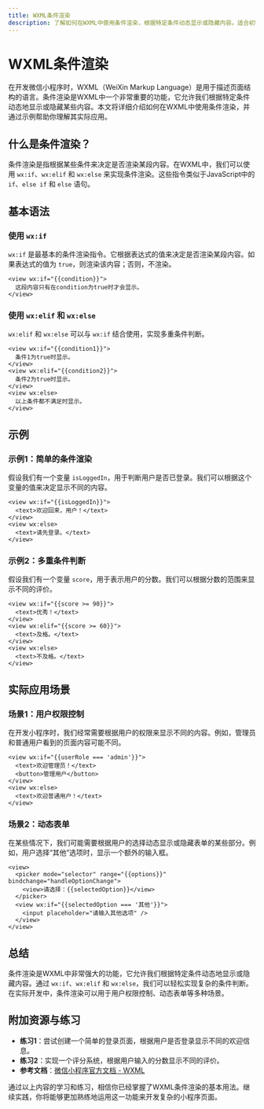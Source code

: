 ```yaml
---
title: WXML条件渲染
description: 了解如何在WXML中使用条件渲染，根据特定条件动态显示或隐藏内容。适合初学者的全面指南。
---
```


# WXML条件渲染

在开发微信小程序时，WXML（WeiXin Markup Language）是用于描述页面结构的语言。条件渲染是WXML中一个非常重要的功能，它允许我们根据特定条件动态地显示或隐藏某些内容。本文将详细介绍如何在WXML中使用条件渲染，并通过示例帮助你理解其实际应用。

## 什么是条件渲染？

条件渲染是指根据某些条件来决定是否渲染某段内容。在WXML中，我们可以使用 `wx:if`、`wx:elif` 和 `wx:else` 来实现条件渲染。这些指令类似于JavaScript中的 `if`、`else if` 和 `else` 语句。

## 基本语法

### 使用 `wx:if`

`wx:if` 是最基本的条件渲染指令。它根据表达式的值来决定是否渲染某段内容。如果表达式的值为 `true`，则渲染该内容；否则，不渲染。

```wxml
<view wx:if="{{condition}}">
  这段内容只有在condition为true时才会显示。
</view>
```

### 使用 `wx:elif` 和 `wx:else`

`wx:elif` 和 `wx:else` 可以与 `wx:if` 结合使用，实现多重条件判断。

```wxml
<view wx:if="{{condition1}}">
  条件1为true时显示。
</view>
<view wx:elif="{{condition2}}">
  条件2为true时显示。
</view>
<view wx:else>
  以上条件都不满足时显示。
</view>
```

## 示例

### 示例1：简单的条件渲染

假设我们有一个变量 `isLoggedIn`，用于判断用户是否已登录。我们可以根据这个变量的值来决定显示不同的内容。

```wxml
<view wx:if="{{isLoggedIn}}">
  <text>欢迎回来，用户！</text>
</view>
<view wx:else>
  <text>请先登录。</text>
</view>
```

### 示例2：多重条件判断

假设我们有一个变量 `score`，用于表示用户的分数。我们可以根据分数的范围来显示不同的评价。

```wxml
<view wx:if="{{score >= 90}}">
  <text>优秀！</text>
</view>
<view wx:elif="{{score >= 60}}">
  <text>及格。</text>
</view>
<view wx:else>
  <text>不及格。</text>
</view>
```

## 实际应用场景

### 场景1：用户权限控制

在开发小程序时，我们经常需要根据用户的权限来显示不同的内容。例如，管理员和普通用户看到的页面内容可能不同。

```wxml
<view wx:if="{{userRole === 'admin'}}">
  <text>欢迎管理员！</text>
  <button>管理用户</button>
</view>
<view wx:else>
  <text>欢迎普通用户！</text>
</view>
```

### 场景2：动态表单

在某些情况下，我们可能需要根据用户的选择动态显示或隐藏表单的某些部分。例如，用户选择“其他”选项时，显示一个额外的输入框。

```wxml
<view>
  <picker mode="selector" range="{{options}}" bindchange="handleOptionChange">
    <view>请选择：{{selectedOption}}</view>
  </picker>
  <view wx:if="{{selectedOption === '其他'}}">
    <input placeholder="请输入其他选项" />
  </view>
</view>
```

## 总结

条件渲染是WXML中非常强大的功能，它允许我们根据特定条件动态地显示或隐藏内容。通过 `wx:if`、`wx:elif` 和 `wx:else`，我们可以轻松实现复杂的条件判断。在实际开发中，条件渲染可以用于用户权限控制、动态表单等多种场景。

## 附加资源与练习

- **练习1**：尝试创建一个简单的登录页面，根据用户是否登录显示不同的欢迎信息。
- **练习2**：实现一个评分系统，根据用户输入的分数显示不同的评价。
- **参考文档**：[微信小程序官方文档 - WXML](https://developers.weixin.qq.com/miniprogram/dev/framework/view/wxml/)

通过以上内容的学习和练习，相信你已经掌握了WXML条件渲染的基本用法。继续实践，你将能够更加熟练地运用这一功能来开发复杂的小程序页面。